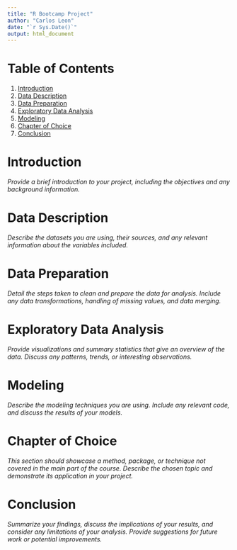 ```yaml
---
title: "R Bootcamp Project"
author: "Carlos Leon"
date: "`r Sys.Date()`"
output: html_document
---
```


# Table of Contents
1. [Introduction](#introduction)
2. [Data Description](#data-description)
3. [Data Preparation](#data-preparation)
4. [Exploratory Data Analysis](#exploratory-data-analysis)
5. [Modeling](#modeling)
6. [Chapter of Choice](#chapter-of-choice)
7. [Conclusion](#conclusion)

# Introduction
<a name="introduction"></a>

*Provide a brief introduction to your project, including the objectives and any background information.*

# Data Description
<a name="data-description"></a>

*Describe the datasets you are using, their sources, and any relevant information about the variables included.*

# Data Preparation
<a name="data-preparation"></a>

*Detail the steps taken to clean and prepare the data for analysis. Include any data transformations, handling of missing values, and data merging.*

# Exploratory Data Analysis
<a name="exploratory-data-analysis"></a>

*Provide visualizations and summary statistics that give an overview of the data. Discuss any patterns, trends, or interesting observations.*

# Modeling
<a name="modeling"></a>

*Describe the modeling techniques you are using. Include any relevant code, and discuss the results of your models.*

# Chapter of Choice
<a name="chapter-of-choice"></a>

*This section should showcase a method, package, or technique not covered in the main part of the course. Describe the chosen topic and demonstrate its application in your project.*

# Conclusion
<a name="conclusion"></a>

*Summarize your findings, discuss the implications of your results, and consider any limitations of your analysis. Provide suggestions for future work or potential improvements.*
